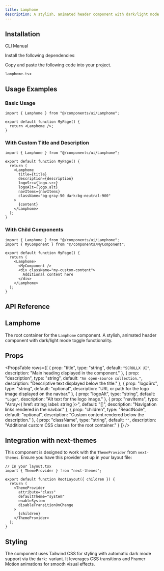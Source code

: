 ```yaml
---
title: Lamphome
description: A stylish, animated header component with dark/light mode toggle functionality.
---
```


<ComponentPreview
  name="lamphome-demo"
  className=""
  description="An accessible Lamphome component built with ScrollX UI"
/>

## Installation

<Tabs defaultValue="cli" className="w-full">
  <TabsList>
    <TabsTrigger value="cli">CLI</TabsTrigger>
    <TabsTrigger value="manual">Manual</TabsTrigger>
  </TabsList>
  <TabsContent value="cli">
    <PkgOptions name="lamphome" />
  </TabsContent>
  <TabsContent value="manual">
    <Steps>

<Step>Install the following dependencies:</Step>
<DepsOptions name="framer-motion" />

<Step>Copy and paste the following code into your project.</Step>
<p>
  <code>lamphome.tsx</code>
</p>
<ComponentSource name="lamphome" />

</Steps>
  </TabsContent>
</Tabs>

## Usage Examples

### Basic Usage

```tsx
import { Lamphome } from "@/components/ui/Lamphome";

export default function MyPage() {
  return <Lamphome />;
}
```

### With Custom Title and Description

```tsx
import { Lamphome } from "@/components/ui/Lamphome";

export default function MyPage() {
  return (
    <Lamphome
      title={title}
      description={description}
      logoSrc={logo.src}
      logoAlt={logo.alt}
      navItems={navItems}
      className="bg-gray-50 dark:bg-neutral-900"
    >
      {content}
    </Lamphome>
  );
}
```

### With Child Components

```tsx
import { Lamphome } from "@/components/ui/Lamphome";
import { MyComponent } from "@/components/MyComponent";

export default function MyPage() {
  return (
    <Lamphome>
      <MyComponent />
      <div className="my-custom-content">
        Additional content here
      </div>
    </Lamphome>
  );
}
```



## API Reference

## Lamphome

The root container for the `Lamphome` component. A stylish, animated header component with dark/light mode toggle functionality.

## Props

<PropsTable
  rows={[
    {
      prop: "title",
      type: "string",
      default: `"SCROLLX UI"`,
      description: "Main heading displayed in the component."
    },
    {
      prop: "description",
      type: "string",
      default: `"An open-source collection."`,
      description: "Descriptive text displayed below the title."
    },
    {
      prop: "logoSrc",
      type: "string",
      default: "optional",
      description: "URL or path for the logo image displayed on the navbar."
    },
    {
      prop: "logoAlt",
      type: "string",
      default: `"Logo"`,
      description: "Alt text for the logo image."
    },
    {
      prop: "navItems",
      type: "Array<{ href: string; label: string }>",
      default: "[]",
      description: "Navigation links rendered in the navbar."
    },
    {
      prop: "children",
      type: "ReactNode",
      default: "optional",
      description: "Custom content rendered below the description."
    },
    {
      prop: "className",
      type: "string",
      default: `""`,
      description: "Additional custom CSS classes for the root container."
    }
  ]}
/>





## Integration with next-themes

This component is designed to work with the `ThemeProvider` from `next-themes`. Ensure you have this provider set up in your layout file:

```tsx
// In your layout.tsx
import { ThemeProvider } from "next-themes";

export default function RootLayout({ children }) {
  return (
    <ThemeProvider
      attribute="class"
      defaultTheme="system"
      enableSystem
      disableTransitionOnChange
    >
      {children}
    </ThemeProvider>
  );
}
```

## Styling

The component uses Tailwind CSS for styling with automatic dark mode support via the `dark:` variant. It leverages CSS transitions and Framer Motion animations for smooth visual effects.